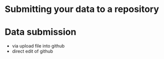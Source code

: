 # Submitting your data to a repository


# Data submission
- via upload file into github
- direct edit of github
